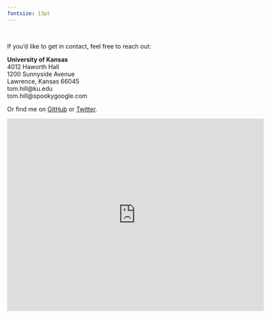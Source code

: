 ---
fontsize: 13pt
---

\

If you'd like to get in contact, feel free to reach out:

**University of Kansas**<br>
4012 Haworth Hall<br>
1200 Sunnyside Avenue<br>
Lawrence, Kansas 66045<br>
tom.hill@ku.edu<br>
tom.hill@spookygoogle.com<br>

Or find me on [GitHub](https://github.com/tomh1lll) or [Twitter](https://twitter.com/TomH1lll).

<iframe src="https://www.google.com/maps/embed?pb=!1m18!1m12!1m3!1d3102.610297286337!2d-95.25063178464791!3d38.95573037956168!2m3!1f0!2f0!3f0!3m2!1i1024!2i768!4f13.1!3m3!1m2!1s0x87bf6f3576e79333%3A0xe5c0bf3f4bd7f99d!2sHaworth+Hall%2C+Lawrence%2C+KS+66045!5e0!3m2!1sen!2sus!4v1558738865462!5m2!1sen!2sus" width="600" height="450" frameborder="0" style="border:0"></iframe>